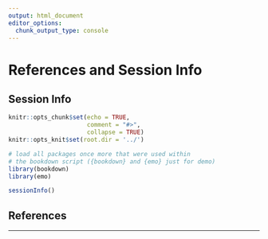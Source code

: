 ```yaml
---
output: html_document
editor_options:
  chunk_output_type: console
---
```

# References and Session Info

## Session Info

```r
knitr::opts_chunk$set(echo = TRUE,
                      comment = "#>",
                      collapse = TRUE)
knitr::opts_knit$set(root.dir = '../')

# load all packages once more that were used within
# the bookdown script ({bookdown} and {emo} just for demo)
library(bookdown)
library(emo)
```

```r
sessionInfo()
```

## References

<div id="refs"></div>
---
